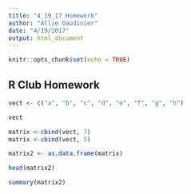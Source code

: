 ```yaml
---
title: "4_19_17 Homework"
author: "Allie Gaudinier"
date: "4/19/2017"
output: html_document
---
```


```r
knitr::opts_chunk$set(echo = TRUE)
```

## R Club Homework

```r
vect <- c("a", "b", "c", "d", "e", "f", "g", "h")

vect

matrix <-cbind(vect, 7)
matrix <-cbind(vect, 5)

matrix2 <- as.data.frame(matrix)

head(matrix2)

summary(matrix2)
```
